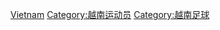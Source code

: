 {{Catnav|頁面分類|人物|各國人物|各国运动员|越南运动员}}
{{Commonscat|Association football players from Vietnam}}

[[Category:各国足球运动员|Vietnam]]
[[Category:越南运动员|Category:越南运动员]]
[[Category:越南足球|Category:越南足球]]